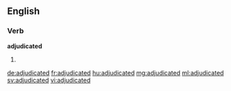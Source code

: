 ==English==

===Verb===
'''adjudicated'''

# {{en-past of|adjudicate}}

[[de:adjudicated]]
[[fr:adjudicated]]
[[hu:adjudicated]]
[[mg:adjudicated]]
[[ml:adjudicated]]
[[sv:adjudicated]]
[[vi:adjudicated]]